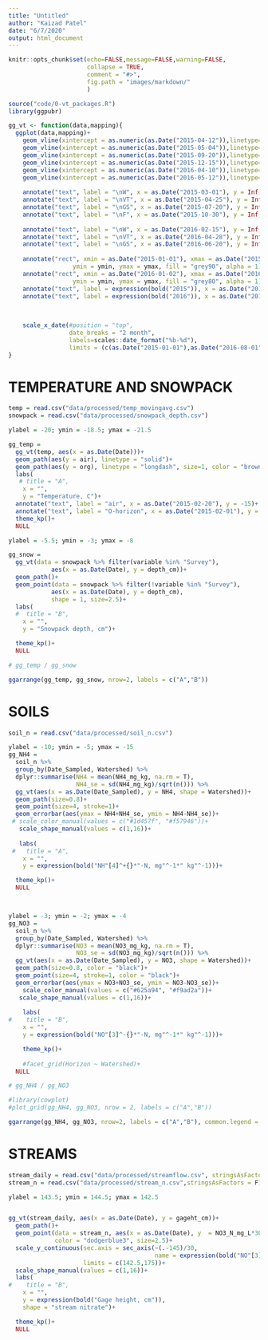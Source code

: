 ```yaml
---
title: "Untitled"
author: "Kaizad Patel"
date: "6/7/2020"
output: html_document
---
```


```r

knitr::opts_chunk$set(echo=FALSE,message=FALSE,warning=FALSE,
                      collapse = TRUE,
                      comment = "#>",
                      fig.path = "images/markdown/"
                      )

source("code/0-vt_packages.R")
library(ggpubr)
```


```r


gg_vt <- function(data,mapping){
  ggplot(data,mapping)+
    geom_vline(xintercept = as.numeric(as.Date("2015-04-12")),linetype="dashed")+
    geom_vline(xintercept = as.numeric(as.Date("2015-05-04")),linetype="dashed")+
    geom_vline(xintercept = as.numeric(as.Date("2015-09-20")),linetype="dashed")+
    geom_vline(xintercept = as.numeric(as.Date("2015-12-15")),linetype="dashed")+
    geom_vline(xintercept = as.numeric(as.Date("2016-04-10")),linetype="dashed")+
    geom_vline(xintercept = as.numeric(as.Date("2016-05-12")),linetype="dashed")+
    
    annotate("text", label = "\nW", x = as.Date("2015-03-01"), y = Inf,size=4,fontface="bold")+ 
    annotate("text", label = "\nVT", x = as.Date("2015-04-25"), y = Inf,size=4,fontface="bold")+ 
    annotate("text", label = "\nGS", x = as.Date("2015-07-20"), y = Inf,size=4,fontface="bold")+ 
    annotate("text", label = "\nF", x = as.Date("2015-10-30"), y = Inf,size=4,fontface="bold")+ 
    
    annotate("text", label = "\nW", x = as.Date("2016-02-15"), y = Inf,size=4,fontface="bold")+ 
    annotate("text", label = "\nVT", x = as.Date("2016-04-28"), y = Inf,size=4,fontface="bold")+ 
    annotate("text", label = "\nGS", x = as.Date("2016-06-20"), y = Inf,size=4,fontface="bold")+ 
    
    annotate("rect", xmin = as.Date("2015-01-01"), xmax = as.Date("2015-12-30"),
                  ymin = ymin, ymax = ymax, fill = "grey90", alpha = 1)+
    annotate("rect", xmin = as.Date("2016-01-02"), xmax = as.Date("2016-08-01"),
                  ymin = ymin, ymax = ymax, fill = "grey80", alpha = 1)+
    annotate("text", label = expression(bold("2015")), x = as.Date("2015-06-01"), y = ylabel)+
    annotate("text", label = expression(bold("2016")), x = as.Date("2016-05-01"), y = ylabel)+

    
    
    scale_x_date(#position = "top", 
                 date_breaks = "2 month",
                 labels=scales::date_format("%b-%d"),
                 limits = (c(as.Date("2015-01-01"),as.Date("2016-08-01"))))
}

```


# TEMPERATURE AND SNOWPACK

```r
temp = read.csv("data/processed/temp_movingavg.csv")
snowpack = read.csv("data/processed/snowpack_depth.csv")
```

```r

ylabel = -20; ymin = -18.5; ymax = -21.5

gg_temp = 
  gg_vt(temp, aes(x = as.Date(Date)))+
  geom_path(aes(y = air), linetype = "solid")+
  geom_path(aes(y = org), linetype = "longdash", size=1, color = "brown")+
  labs(
   # title = "A",
    x = "",
    y = "Temperature, C")+
  annotate("text", label = "air", x = as.Date("2015-02-20"), y = -15)+
  annotate("text", label = "O-horizon", x = as.Date("2015-02-01"), y = 2)+
  theme_kp()+
  NULL


```

```r

ylabel = -5.5; ymin = -3; ymax = -8

gg_snow = 
  gg_vt(data = snowpack %>% filter(variable %in% "Survey"),
            aes(x = as.Date(Date), y = depth_cm))+
  geom_path()+
  geom_point(data = snowpack %>% filter(!variable %in% "Survey"),
            aes(x = as.Date(Date), y = depth_cm),
            shape = 1, size=2.5)+
  labs(
  #  title = "B",
    x = "",
    y = "Snowpack depth, cm")+

  theme_kp()+
  NULL

```

```r
# gg_temp / gg_snow

ggarrange(gg_temp, gg_snow, nrow=2, labels = c("A","B"))


```




# SOILS

```r
soil_n = read.csv("data/processed/soil_n.csv")
```

```r
ylabel = -10; ymin = -5; ymax = -15
gg_NH4 = 
  soil_n %>%
  group_by(Date_Sampled, Watershed) %>% 
  dplyr::summarise(NH4 = mean(NH4_mg_kg, na.rm = T),
                   NH4_se = sd(NH4_mg_kg)/sqrt(n())) %>% 
  gg_vt(aes(x = as.Date(Date_Sampled), y = NH4, shape = Watershed))+
  geom_path(size=0.8)+
  geom_point(size=4, stroke=1)+
  geom_errorbar(aes(ymax = NH4+NH4_se, ymin = NH4-NH4_se))+
 # scale_color_manual(values = c("#1d457f", "#f57946"))+
   scale_shape_manual(values = c(1,16))+
  
   labs(
 #   title = "A",
    x = "",
    y = expression(bold("NH"[4]^+{}*"-N, mg"^-1*" kg"^-1)))+

  theme_kp()+
  NULL



ylabel = -3; ymin = -2; ymax = -4
gg_NO3 = 
  soil_n %>%
  group_by(Date_Sampled, Watershed) %>% 
  dplyr::summarise(NO3 = mean(NO3_mg_kg, na.rm = T),
                   NO3_se = sd(NO3_mg_kg)/sqrt(n())) %>% 
  gg_vt(aes(x = as.Date(Date_Sampled), y = NO3, shape = Watershed))+
  geom_path(size=0.8, color = "black")+
  geom_point(size=4, stroke=1, color = "black")+
  geom_errorbar(aes(ymax = NO3+NO3_se, ymin = NO3-NO3_se))+
    scale_color_manual(values = c("#625a94", "#f9ad2a"))+
   scale_shape_manual(values = c(1,16))+
    
    labs(
#    title = "B",
    x = "",
    y = expression(bold("NO"[3]^-{}*"-N, mg"^-1*" kg"^-1)))+

    theme_kp()+
 
    #facet_grid(Horizon ~ Watershed)+
  NULL


```

```r
# gg_NH4 / gg_NO3

#library(cowplot)
#plot_grid(gg_NH4, gg_NO3, nrow = 2, labels = c("A","B"))

ggarrange(gg_NH4, gg_NO3, nrow=2, labels = c("A","B"), common.legend = TRUE, legend="top")
```



# STREAMS
```r
stream_daily = read.csv("data/processed/streamflow.csv", stringsAsFactors = F)
stream_n = read.csv("data/processed/stream_n.csv",stringsAsFactors = F)

```

```r

ylabel = 143.5; ymin = 144.5; ymax = 142.5


gg_vt(stream_daily, aes(x = as.Date(Date), y = gageht_cm))+
  geom_path()+
  geom_point(data = stream_n, aes(x = as.Date(Date), y  = NO3_N_mg_L*30 + 145, shape=Watershed), 
             color = "dodgerblue3", size=2.5)+
  scale_y_continuous(sec.axis = sec_axis(~(.-145)/30, 
                                         name = expression(bold("NO"[3]^-{}*"-N, mg"^-1*" L"^-1))), 
                     limits = c(142.5,175))+
  scale_shape_manual(values = c(1,16))+
  labs(
#    title = "B",
    x = "",
    y = expression(bold("Gage height, cm")),
    shape = "stream nitrate")+

  theme_kp()+
  NULL

```

